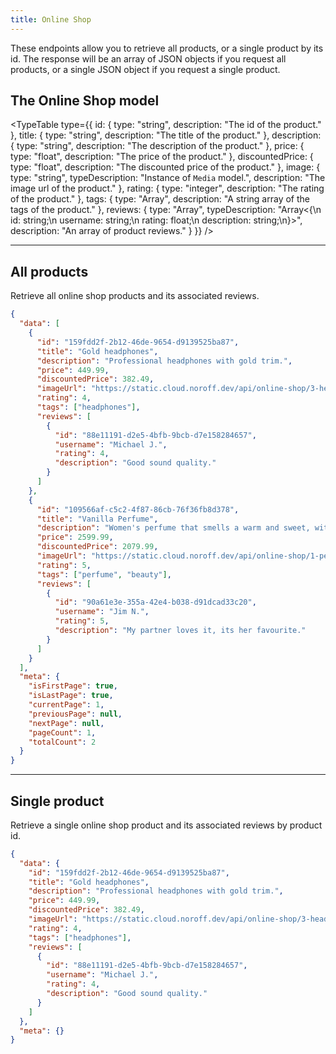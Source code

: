 ```yaml
---
title: Online Shop
---
```



These endpoints allow you to retrieve all products, or a single product by its id. The response will be an array of JSON objects if you request all products, or a single JSON object if you request a single product.

## The Online Shop model

<TypeTable
  type={{
    id: { type: "string", description: "The id of the product." },
    title: { type: "string", description: "The title of the product." },
    description: { type: "string", description: "The description of the product." },
    price: { type: "float", description: "The price of the product." },
    discountedPrice: { type: "float", description: "The discounted price of the product." },
    image: {
      type: "string",
      typeDescription: "Instance of `Media` model.",
      description: "The image url of the product."
    },
    rating: { type: "integer", description: "The rating of the product." },
    tags: { type: "Array<string>", description: "A string array of the tags of the product." },
    reviews: {
      type: "Array<Review>",
      typeDescription: "Array<{\n  id: string;\n  username: string;\n  rating: float;\n  description: string;\n}>",
      description: "An array of product reviews."
    }
  }}
/>

<Hr />

## All products

<EndpointDetails path="/online-shop" />

Retrieve all online shop products and its associated reviews.

```json title="Response"
{
  "data": [
    {
      "id": "159fdd2f-2b12-46de-9654-d9139525ba87",
      "title": "Gold headphones",
      "description": "Professional headphones with gold trim.",
      "price": 449.99,
      "discountedPrice": 382.49,
      "imageUrl": "https://static.cloud.noroff.dev/api/online-shop/3-headphones-beats.jpg",
      "rating": 4,
      "tags": ["headphones"],
      "reviews": [
        {
          "id": "88e11191-d2e5-4bfb-9bcb-d7e158284657",
          "username": "Michael J.",
          "rating": 4,
          "description": "Good sound quality."
        }
      ]
    },
    {
      "id": "109566af-c5c2-4f87-86cb-76f36fb8d378",
      "title": "Vanilla Perfume",
      "description": "Women's perfume that smells a warm and sweet, with nuances of wood and jasmine.",
      "price": 2599.99,
      "discountedPrice": 2079.99,
      "imageUrl": "https://static.cloud.noroff.dev/api/online-shop/1-perfume-white.jpg",
      "rating": 5,
      "tags": ["perfume", "beauty"],
      "reviews": [
        {
          "id": "90a61e3e-355a-42e4-b038-d91dcad33c20",
          "username": "Jim N.",
          "rating": 5,
          "description": "My partner loves it, its her favourite."
        }
      ]
    }
  ],
  "meta": {
    "isFirstPage": true,
    "isLastPage": true,
    "currentPage": 1,
    "previousPage": null,
    "nextPage": null,
    "pageCount": 1,
    "totalCount": 2
  }
}
```

<Hr />

## Single product

<EndpointDetails path="/online-shop/<id>" />

Retrieve a single online shop product and its associated reviews by product id.

```json title="Response"
{
  "data": {
    "id": "159fdd2f-2b12-46de-9654-d9139525ba87",
    "title": "Gold headphones",
    "description": "Professional headphones with gold trim.",
    "price": 449.99,
    "discountedPrice": 382.49,
    "imageUrl": "https://static.cloud.noroff.dev/api/online-shop/3-headphones-beats.jpg",
    "rating": 4,
    "tags": ["headphones"],
    "reviews": [
      {
        "id": "88e11191-d2e5-4bfb-9bcb-d7e158284657",
        "username": "Michael J.",
        "rating": 4,
        "description": "Good sound quality."
      }
    ]
  },
  "meta": {}
}
```
